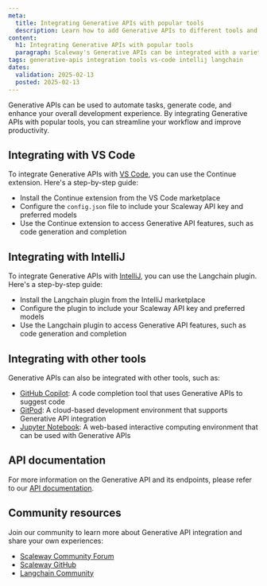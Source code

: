 ```yaml
---
meta:
  title: Integrating Generative APIs with popular tools
  description: Learn how to add Generative APIs to different tools and platforms, including VS Code, IntelliJ, and more.
content:
  h1: Integrating Generative APIs with popular tools
  paragraph: Scaleway's Generative APIs can be integrated with a variety of tools and platforms to enhance your development workflow. In this page, we'll provide an overview of the different methods to add Generative APIs to popular tools.
tags: generative-apis integration tools vs-code intellij langchain
dates:
  validation: 2025-02-13
  posted: 2025-02-13
---
```


Generative APIs can be used to automate tasks, generate code, and enhance your overall development experience. By integrating Generative APIs with popular tools, you can streamline your workflow and improve productivity.

## Integrating with VS Code
To integrate Generative APIs with [VS Code](https://code.visualstudio.com/), you can use the Continue extension. Here's a step-by-step guide:

* Install the Continue extension from the VS Code marketplace
* Configure the `config.json` file to include your Scaleway API key and preferred models
* Use the Continue extension to access Generative API features, such as code generation and completion

## Integrating with IntelliJ
To integrate Generative APIs with [IntelliJ](https://www.jetbrains.com/idea/), you can use the Langchain plugin. Here's a step-by-step guide:

* Install the Langchain plugin from the IntelliJ marketplace
* Configure the plugin to include your Scaleway API key and preferred models
* Use the Langchain plugin to access Generative API features, such as code generation and completion

## Integrating with other tools

Generative APIs can also be integrated with other tools, such as:

* [GitHub Copilot](https://github.com/features/copilot): A code completion tool that uses Generative APIs to suggest code
* [GitPod](https://www.gitpod.io/): A cloud-based development environment that supports Generative API integration
* [Jupyter Notebook](https://jupyter.org/): A web-based interactive computing environment that can be used with Generative APIs

## API documentation

For more information on the Generative API and its endpoints, please refer to our [API documentation](/generative-apis/api-cli/using-generative-apis/).

## Community resources

Join our community to learn more about Generative API integration and share your own experiences:

* [Scaleway Community Forum](https://community.scaleway.com/)
* [Scaleway GitHub](https://github.com/scaleway)
* [Langchain Community](https://langchain.dev/community)
